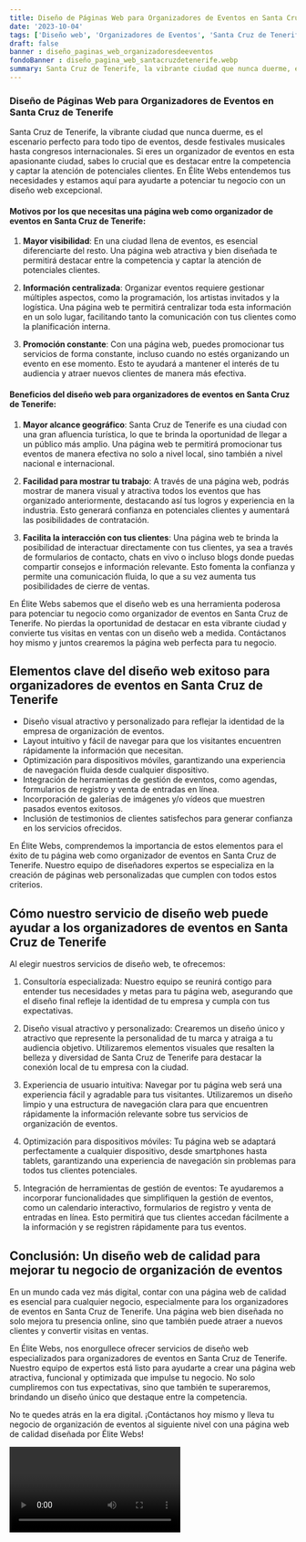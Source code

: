 ```yaml
---
title: Diseño de Páginas Web para Organizadores de Eventos en Santa Cruz de Tenerife
date: '2023-10-04'
tags: ['Diseño web', 'Organizadores de Eventos', 'Santa Cruz de Tenerife']
draft: false
banner : diseño_paginas_web_organizadoresdeeventos
fondoBanner : diseño_pagina_web_santacruzdetenerife.webp
summary: Santa Cruz de Tenerife, la vibrante ciudad que nunca duerme, es el escenario perfecto para todo tipo de eventos, desde festivales musicales hasta congresos internacionales. Si eres un organizador de eventos en esta apasionante ciudad, sabes lo crucial que es destacar entre la competencia y captar la atención de potenciales clientes. En Élite Webs entendemos tus necesidades y estamos aquí para ayudarte a potenciar tu negocio con un diseño web excepcional.
---
```


### Diseño de Páginas Web para Organizadores de Eventos en Santa Cruz de Tenerife

Santa Cruz de Tenerife, la vibrante ciudad que nunca duerme, es el escenario perfecto para todo tipo de eventos, desde festivales musicales hasta congresos internacionales. Si eres un organizador de eventos en esta apasionante ciudad, sabes lo crucial que es destacar entre la competencia y captar la atención de potenciales clientes. En Élite Webs entendemos tus necesidades y estamos aquí para ayudarte a potenciar tu negocio con un diseño web excepcional.

#### Motivos por los que necesitas una página web como organizador de eventos en Santa Cruz de Tenerife:

1. **Mayor visibilidad**: En una ciudad llena de eventos, es esencial diferenciarte del resto. Una página web atractiva y bien diseñada te permitirá destacar entre la competencia y captar la atención de potenciales clientes.

2. **Información centralizada**: Organizar eventos requiere gestionar múltiples aspectos, como la programación, los artistas invitados y la logística. Una página web te permitirá centralizar toda esta información en un solo lugar, facilitando tanto la comunicación con tus clientes como la planificación interna.

3. **Promoción constante**: Con una página web, puedes promocionar tus servicios de forma constante, incluso cuando no estés organizando un evento en ese momento. Esto te ayudará a mantener el interés de tu audiencia y atraer nuevos clientes de manera más efectiva.

#### Beneficios del diseño web para organizadores de eventos en Santa Cruz de Tenerife:

1. **Mayor alcance geográfico**: Santa Cruz de Tenerife es una ciudad con una gran afluencia turística, lo que te brinda la oportunidad de llegar a un público más amplio. Una página web te permitirá promocionar tus eventos de manera efectiva no solo a nivel local, sino también a nivel nacional e internacional.

2. **Facilidad para mostrar tu trabajo**: A través de una página web, podrás mostrar de manera visual y atractiva todos los eventos que has organizado anteriormente, destacando así tus logros y experiencia en la industria. Esto generará confianza en potenciales clientes y aumentará las posibilidades de contratación.

3. **Facilita la interacción con tus clientes**: Una página web te brinda la posibilidad de interactuar directamente con tus clientes, ya sea a través de formularios de contacto, chats en vivo o incluso blogs donde puedas compartir consejos e información relevante. Esto fomenta la confianza y permite una comunicación fluida, lo que a su vez aumenta tus posibilidades de cierre de ventas.

En Élite Webs sabemos que el diseño web es una herramienta poderosa para potenciar tu negocio como organizador de eventos en Santa Cruz de Tenerife. No pierdas la oportunidad de destacar en esta vibrante ciudad y convierte tus visitas en ventas con un diseño web a medida. Contáctanos hoy mismo y juntos crearemos la página web perfecta para tu negocio.

<GifSeo />

<Cta />

## Elementos clave del diseño web exitoso para organizadores de eventos en Santa Cruz de Tenerife

- Diseño visual atractivo y personalizado para reflejar la identidad de la empresa de organización de eventos.
- Layout intuitivo y fácil de navegar para que los visitantes encuentren rápidamente la información que necesitan.
- Optimización para dispositivos móviles, garantizando una experiencia de navegación fluida desde cualquier dispositivo.
- Integración de herramientas de gestión de eventos, como agendas, formularios de registro y venta de entradas en línea.
- Incorporación de galerías de imágenes y/o vídeos que muestren pasados eventos exitosos.
- Inclusión de testimonios de clientes satisfechos para generar confianza en los servicios ofrecidos.

En Élite Webs, comprendemos la importancia de estos elementos para el éxito de tu página web como organizador de eventos en Santa Cruz de Tenerife. Nuestro equipo de diseñadores expertos se especializa en la creación de páginas web personalizadas que cumplen con todos estos criterios.

## Cómo nuestro servicio de diseño web puede ayudar a los organizadores de eventos en Santa Cruz de Tenerife

Al elegir nuestros servicios de diseño web, te ofrecemos:

1. Consultoría especializada: Nuestro equipo se reunirá contigo para entender tus necesidades y metas para tu página web, asegurando que el diseño final refleje la identidad de tu empresa y cumpla con tus expectativas.

2. Diseño visual atractivo y personalizado: Crearemos un diseño único y atractivo que represente la personalidad de tu marca y atraiga a tu audiencia objetivo. Utilizaremos elementos visuales que resalten la belleza y diversidad de Santa Cruz de Tenerife para destacar la conexión local de tu empresa con la ciudad.

3. Experiencia de usuario intuitiva: Navegar por tu página web será una experiencia fácil y agradable para tus visitantes. Utilizaremos un diseño limpio y una estructura de navegación clara para que encuentren rápidamente la información relevante sobre tus servicios de organización de eventos.

4. Optimización para dispositivos móviles: Tu página web se adaptará perfectamente a cualquier dispositivo, desde smartphones hasta tablets, garantizando una experiencia de navegación sin problemas para todos tus clientes potenciales.

5. Integración de herramientas de gestión de eventos: Te ayudaremos a incorporar funcionalidades que simplifiquen la gestión de eventos, como un calendario interactivo, formularios de registro y venta de entradas en línea. Esto permitirá que tus clientes accedan fácilmente a la información y se registren rápidamente para tus eventos.

## Conclusión: Un diseño web de calidad para mejorar tu negocio de organización de eventos

En un mundo cada vez más digital, contar con una página web de calidad es esencial para cualquier negocio, especialmente para los organizadores de eventos en Santa Cruz de Tenerife. Una página web bien diseñada no solo mejora tu presencia online, sino que también puede atraer a nuevos clientes y convertir visitas en ventas.

En Élite Webs, nos enorgullece ofrecer servicios de diseño web especializados para organizadores de eventos en Santa Cruz de Tenerife. Nuestro equipo de expertos está listo para ayudarte a crear una página web atractiva, funcional y optimizada que impulse tu negocio. No solo cumpliremos con tus expectativas, sino que también te superaremos, brindando un diseño único que destaque entre la competencia.

No te quedes atrás en la era digital. ¡Contáctanos hoy mismo y lleva tu negocio de organización de eventos al siguiente nivel con una página web de calidad diseñada por Élite Webs!

<Video />

<CtaBot job='Organizadores de Eventos' city='Santa Cruz de Tenerife'/>

<Gmaps query='Santa Cruz de Tenerife+españa+maps' />